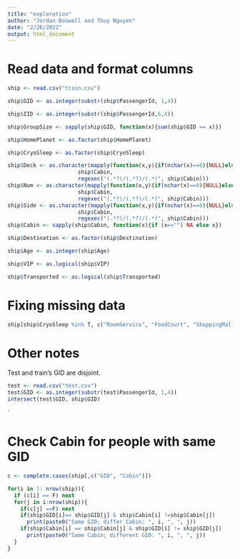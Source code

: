 ```yaml
---
title: "exploration"
author: "Jordan Boswell and Thuy Nguyen"
date: "2/26/2022"
output: html_document
---
```


# Read data and format columns
```r
ship <- read.csv("train.csv")

ship$GID <- as.integer(substr(ship$PassengerId, 1,4))

ship$IID <- as.integer(substr(ship$PassengerId,6,8))

ship$GroupSize <- sapply(ship$GID, function(x){sum(ship$GID == x)})

ship$HomePlanet <- as.factor(ship$HomePlanet)

ship$CryoSleep <- as.factor(ship$CryoSleep)

ship$Deck <- as.character(mapply(function(x,y){if(nchar(x)==0){NULL}else{substr(x,y[2],y[3]-2)}},
                      ship$Cabin,
                      regexec("(.*?)/(.*?)/(.*)", ship$Cabin)))
ship$Num <- as.character(mapply(function(x,y){if(nchar(x)==0){NULL}else{substr(x,y[3],y[4]-2)}},
                      ship$Cabin,
                      regexec("(.*?)/(.*?)/(.*)", ship$Cabin)))
ship$Side <- as.character(mapply(function(x,y){if(nchar(x)==0){NULL}else{substr(x,y[4],nchar(x))}},
                      ship$Cabin,
                      regexec("(.*?)/(.*?)/(.*)", ship$Cabin)))
ship$Cabin <- sapply(ship$Cabin, function(x){if (x=="") NA else x})

ship$Destination <- as.factor(ship$Destination)

ship$Age <- as.integer(ship$Age)

ship$VIP <- as.logical(ship$VIP)

ship$Transported <- as.logical(ship$Transported)

```

# Fixing missing data
```r
ship[ship$CryoSleep %in% T, c("RoomService", "FoodCourt", "ShoppingMall", "Spa", "VRDeck")] <- 0

```


# Other notes
Test and train's GID are disjoint.
```r
test <- read.csv("test.csv")
test$GID <- as.integer(substr(test$PassengerId, 1,4))
intersect(test$GID, ship$GID)
```


`


# Check Cabin for people with same GID
```r
c <- complete.cases(ship[,c("GID", "Cabin")])

for(i in 1: nrow(ship)){
  if (c[i] == F) next
  for(j in i:nrow(ship)){
    if(c[j] ==F) next
    if(ship$GID[i]== ship$GID[j] & ship$Cabin[i] !=ship$Cabin[j])
      print(paste0("Same GID; differ Cabin: ", i, ", ", j))
    if(ship$Cabin[i] == ship$Cabin[j] & ship$GID[i] != ship$GID[j])
      print(paste0("Same Cabin; different GID: ", i, ", ", j))
  }
}
```

